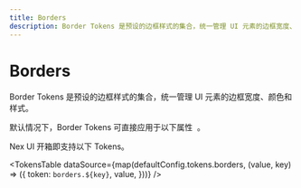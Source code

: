 ```yaml
---
title: Borders
description: Border Tokens 是预设的边框样式的集合，统一管理 UI 元素的边框宽度、颜色和样式。
---
```



# Borders

Border Tokens 是预设的边框样式的集合，统一管理 UI 元素的边框宽度、颜色和样式。

<Callout type='info'>
  <span className='x:float-left'>
    默认情况下，Border Tokens 可直接应用于以下属性&nbsp;
  </span>
  <AvailableProps.Borders />
  <span>。</span>
</Callout>

Nex UI 开箱即支持以下 Tokens。

<TokensTable
  dataSource={map(defaultConfig.tokens.borders, (value, key) => ({
    token: `borders.${key}`,
    value,
  }))}
/>
